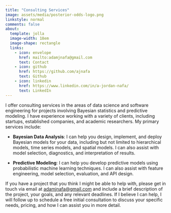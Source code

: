 ```yaml
---
title: "Consulting Services"
image: assets/media/posterior-odds-logo.png
linkstyle: normal
comments: false
about:
  template: jolla
  image-width: 18em
  image-shape: rectangle
  links:
    - icon: envelope
      href: mailto:adamjnafa@gmail.com
      text: Contact
    - icon: github
      href: https://github.com/ajnafa
      text: Github
    - icon: linkedin
      href: https://www.linkedin.com/in/a-jordan-nafa/
      text: LinkedIn
---
```


I offer consulting services in the areas of data science and software engineering for 
projects involving Bayesian statistics and predictive modeling. I have experience working 
with a variety of clients, including startups, established companies, and academic 
researchers. My primary services include:

- **Bayesian Data Analysis**: I can help you design, implement, and deploy Bayesian models
 for your data, including but not limited to hierarchical models, time series models, and 
 spatial models. I can also assist with model selection, diagnostics, and interpretation of 
 results.

- **Predictive Modeling**: I can help you develop predictive models using probabilistic
  machine learning techniques. I can also assist with feature engineering, model selection,
  evaluation, and API design.

::: a
If you have a project that you think I might be able to help with, please get in touch via 
email at [adamjnafa@gmail.com](mailto:adamjnafa@gmail.com) and include a brief description 
of the project, your goals, and any relevant deadlines. If I believe I can help, I will 
follow up to schedule a free initial consultation to discuss your specific needs, pricing, and 
how I can assist you in more detail.
:::